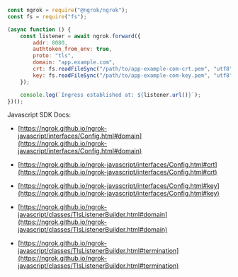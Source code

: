 ```jsx
const ngrok = require("@ngrok/ngrok");
const fs = require("fs");

(async function () {
	const listener = await ngrok.forward({
		addr: 8080,
		authtoken_from_env: true,
		proto: "tls",
		domain: "app.example.com",
		crt: fs.readFileSync("/path/to/app-example-com-crt.pem", "utf8"),
		key: fs.readFileSync("/path/to/app-example-com-key.pem", "utf8"),
	});

	console.log(`Ingress established at: ${listener.url()}`);
})();
```

Javascript SDK Docs:

- [https://ngrok.github.io/ngrok-javascript/interfaces/Config.html#domain](https://ngrok.github.io/ngrok-javascript/interfaces/Config.html#domain)
- [https://ngrok.github.io/ngrok-javascript/interfaces/Config.html#crt](https://ngrok.github.io/ngrok-javascript/interfaces/Config.html#crt)
- [https://ngrok.github.io/ngrok-javascript/interfaces/Config.html#key](https://ngrok.github.io/ngrok-javascript/interfaces/Config.html#key)

- [https://ngrok.github.io/ngrok-javascript/classes/TlsListenerBuilder.html#domain](https://ngrok.github.io/ngrok-javascript/classes/TlsListenerBuilder.html#domain)
- [https://ngrok.github.io/ngrok-javascript/classes/TlsListenerBuilder.html#termination](https://ngrok.github.io/ngrok-javascript/classes/TlsListenerBuilder.html#termination)
